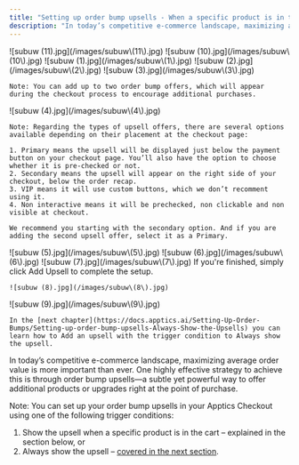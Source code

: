 ```yaml
---
title: "Setting up order bump upsells - When a specific product is in the cart"
description: "In today’s competitive e-commerce landscape, maximizing average order value is more important than ever."
---
```


<Steps>
  <Step title="Select your desired store under Stores.">
    ![subuw (11).jpg](/images/subuw\(11\).jpg)
  </Step>
  <Step title="Select Upsells tab, then under Checkout Upsells tab select Create new upsell.">
    ![subuw (10).jpg](/images/subuw\(10\).jpg)
  </Step>
  <Step title="Under the Upsell section, select the Upsell Type as Order Bump. Enter the Title for example Upsells. Check the Enabled checkbox if you want this upsell to be enabled.">
    ![subuw (1).jpg](/images/subuw\(1\).jpg)
  </Step>
  <Step title="Under the Triggers section, select the Trigger Type as When specific product is in cart. Search for the product that you would like to trigger the upsell and select it.">
    ![subuw (2).jpg](/images/subuw\(2\).jpg)
  </Step>
  <Step title="Under Order Bump Offers, select the products you want to display as upsell options at checkout.">
    ![subuw (3).jpg](/images/subuw\(3\).jpg)

    Note: You can add up to two order bump offers, which will appear during the checkout process to encourage additional purchases.
  </Step>
  <Step title="You will need to chose the Variant of the product that will appear as the upsell offer, its Price and the Type of the upsell offer. ">
    ![subuw (4).jpg](/images/subuw\(4\).jpg)

    Note: Regarding the types of upsell offers, there are several options available depending on their placement at the checkout page:

    1. Primary means the upsell will be displayed just below the payment button on your checkout page. You’ll also have the option to choose whether it is pre-checked or not.
    2. Secondary means the upsell will appear on the right side of your checkout, below the order recap.
    3. VIP means it will use custom buttons, which we don’t recomment using it.
    4. Non interactive means it will be prechecked, non clickable and non visible at checkout.

    We recommend you starting with the secondary option. And if you are adding the second upsell offer, select it as a Primary.
  </Step>
  <Step title="Next, you can add an appealing Title such as “Boosting your fitness performance?” and a Description such as “These fitness gloves are selling like crazy at the moment!”.">
    ![subuw (5).jpg](/images/subuw\(5\).jpg)
  </Step>
  <Step title="If you enable the option Pre-check this offer, the upsell offer will be prechecked at checkout. You can also select the quantity of the upsell products to be added in the basket.">
    ![subuw (6).jpg](/images/subuw\(6\).jpg)
  </Step>
  <Step title="You can choose whether to display the product price and optionally show the “compare at” price to highlight any discounts or savings.">
    ![subuw (7).jpg](/images/subuw\(7\).jpg)
  </Step>
  <Step title="In the next step, you can choose to add another upsell if desired.">
    If you're finished, simply click Add Upsell to complete the setup.

    ![subuw (8).jpg](/images/subuw\(8\).jpg)
  </Step>
  <Step title="A green confirmation message will appear, indicating that your upsell has been successfully added.">
    ![subuw (9).jpg](/images/subuw\(9\).jpg)

    In the [next chapter](https://docs.apptics.ai/Setting-Up-Order-Bumps/Setting-up-order-bump-upsells-Always-Show-the-Upsells) you can learn how to Add an upsell with the trigger condition to Always show the upsell.
  </Step>
</Steps>

In today’s competitive e-commerce landscape, maximizing average order value is more important than ever. One highly effective strategy to achieve this is through order bump upsells—a subtle yet powerful way to offer additional products or upgrades right at the point of purchase.

Note: You can set up your order bump upsells in your Apptics Checkout using one of the following trigger conditions:

1. Show the upsell when a specific product is in the cart – explained in the section below, or
2. Always show the upsell – [covered in the next section](https://docs.apptics.ai/Setting-Up-Order-Bumps/Setting-up-order-bump-upsells-Always-Show-the-Upsells).